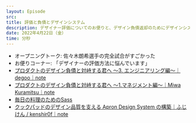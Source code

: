 ```yaml
---
layout: Episode
src: 
title: 評価と負債とデザインシステム
description: デザイナー評価についてのお便りと、デザイン負債返却のためにデザインシステムを代替わりした仕事について話しました。
date: 2022年4月22日（金）
time: 分秒
---
```


- オープニングトーク: 佐々木朗希選手の完全試合がすごかった
- お便りコーナー: 「デザイナーの評価方法に悩んでいます」
- [プロダクトのデザイン負債と対峙する君へ 〜3. エンジニアリング編〜｜degoo｜note](https://note.com/dex1t/n/nd3a758a44c8d?magazine_key=m3e4068b2801b)
- [プロダクトのデザイン負債と対峙する君へ 〜1.マネジメント編〜｜Miwa Kuramitsu｜note](https://note.com/hebereke/n/n2166eb6919bc)
- [毎日の料理のためのSass](https://cssnite.jp/lp/lp26/CSSNiteLP26-s9-ikeda.pdf)
- [クックパッドのデザイン品質を支える Apron Design System の構築｜ふじけん / kenshir0f｜note](https://note.com/fjkn/n/nf73742ec925a)
